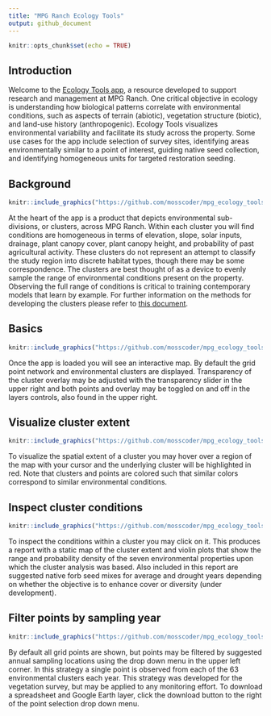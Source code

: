 ```yaml
---
title: "MPG Ranch Ecology Tools"
output: github_document
---
```


```r
knitr::opts_chunk$set(echo = TRUE)
```

## Introduction

Welcome to the [Ecology Tools app](mpgranch.shinyapps.io/ecology_tools), a resource developed to support research and management at MPG Ranch. One critical objective in ecology is understanding how biological patterns correlate with environmental conditions, such as aspects of terrain (abiotic), vegetation structure (biotic), and land-use history (anthropogenic). Ecology Tools visualizes environmental variability and facilitate its study across the property. Some use cases for the app include selection of survey sites, identifying areas environmentally similar to a point of interest, guiding native seed collection, and identifying homogeneous units for targeted restoration seeding. 

## Background

```r
knitr::include_graphics("https://github.com/mosscoder/mpg_ecology_tools/blob/dev/images/overview.png?raw=true")
```
At the heart of the app is a product that depicts environmental sub-divisions, or clusters, across MPG Ranch. Within each cluster you will find conditions are homogeneous in terms of elevation, slope, solar inputs, drainage, plant canopy cover, plant canopy height, and probability of past agricultural activity. These clusters do not represent an attempt to classify the study region into discrete habitat types, though there may be some correspondence. The clusters are best thought of as a device to evenly sample the range of environmental conditions present on the property. Observing the full range of conditions is critical to training contemporary models that learn by example. For further information on the methods for developing the clusters please refer to <a href="https://docs.google.com/document/d/e/2PACX-1vTcnPVBAkI0Pbwa0gc0LmNPKL_91BtwnLOWDMSwurHrc_D9l45IKcbwOtw3Uhu_iA4zTXU6F5Xs1Zph/pub">this document</a>.

## Basics
```r
knitr::include_graphics("https://github.com/mosscoder/mpg_ecology_tools/blob/dev/images/transparency.png?raw=true")
```

Once the app is loaded you will see an interactive map. By default the grid point network and environmental clusters are displayed. Transparency of the cluster overlay may be adjusted with the transparency slider in the upper right and both points and overlay may be toggled on and off in the layers controls, also found in the upper right.

## Visualize cluster extent
```r
knitr::include_graphics("https://github.com/mosscoder/mpg_ecology_tools/blob/dev/images/highlights.png?raw=true")
```

To visualize the spatial extent of a cluster you may hover over a region of the map with your cursor and the underlying cluster will be highlighted in red. Note that clusters and points are colored such that similar colors correspond to similar environmental conditions. 

## Inspect cluster conditions
```r
knitr::include_graphics("https://github.com/mosscoder/mpg_ecology_tools/blob/dev/images/clust_report.png?raw=true")
```

To inspect the conditions within a cluster you may click on it. This produces a report with a static map of the cluster extent and violin plots that show the range and probability density of the seven environmental properties upon which the cluster analysis was based. Also included in this report are suggested native forb seed mixes for average and drought years depending on whether the objective is to enhance cover or diversity (under development).

## Filter points by sampling year
```r
knitr::include_graphics("https://github.com/mosscoder/mpg_ecology_tools/blob/dev/images/survey_years.png?raw=true")
```

By default all grid points are shown, but points may be filtered by suggested annual sampling locations using the drop down menu in the upper left corner. In this strategy a single point is observed from each of the 63 environmental clusters each year. This strategy was developed for the vegetation survey, but may be applied to any monitoring effort. To download a spreadsheet and Google Earth layer, click the download button to the right of the point selection drop down menu. 

